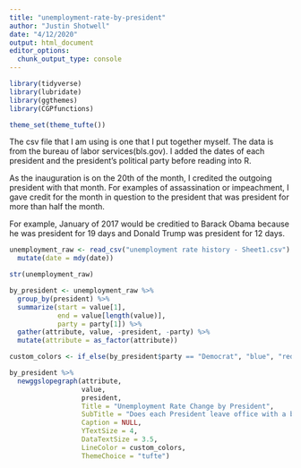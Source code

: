 ```yaml
---
title: "unemployment-rate-by-president"
author: "Justin Shotwell"
date: "4/12/2020"
output: html_document
editor_options: 
  chunk_output_type: console
---
```


```r

library(tidyverse)
library(lubridate)
library(ggthemes)
library(CGPfunctions)

theme_set(theme_tufte())

```

The csv file that I am using is one that I put together myself. The data is from the bureau of labor services(bls.gov). I added the dates of each president and the president's political party before reading into R. 

As the inauguration is on the 20th of the month, I credited the outgoing president with that month. For examples of assassination or impeachment, I gave credit for the month in question to the president that was president for more than half the month.

For example, January of 2017 would be creditied to Barack Obama because he was president for 19 days and Donald Trump was president for 12 days.

```r

unemployment_raw <- read_csv("unemployment rate history - Sheet1.csv") %>%
  mutate(date = mdy(date))

str(unemployment_raw)

```

```r

by_president <- unemployment_raw %>%
  group_by(president) %>%
  summarize(start = value[1],
            end = value[length(value)],
            party = party[1]) %>%
  gather(attribute, value, -president, -party) %>%
  mutate(attribute = as_factor(attribute))

```

```r

custom_colors <- if_else(by_president$party == "Democrat", "blue", "red")

by_president %>%
  newggslopegraph(attribute,
                  value,
                  president,
                  Title = "Unemployment Rate Change by President", 
                  SubTitle = "Does each President leave office with a better or worse rate?", 
                  Caption = NULL,
                  YTextSize = 4,
                  DataTextSize = 3.5,
                  LineColor = custom_colors,
                  ThemeChoice = "tufte")

```

